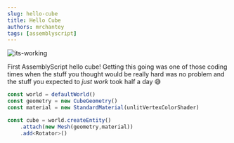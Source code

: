 ```yaml
---
slug: hello-cube
title: Hello Cube
authors: mrchantey
tags: [assemblyscript]
---
```



![its-working](./its-working.jpg)
<!--truncate-->

First AssemblyScript hello cube! Getting this going was one of those coding times when the stuff you thought would be really hard was no problem and the stuff you expected to *just work* took half a day 😅

```ts
const world = defaultWorld()
const geometry = new CubeGeometry()
const material = new StandardMaterial(unlitVertexColorShader)

const cube = world.createEntity()
	.attach(new Mesh(geometry,material))
	.add<Rotator>()
```

<Demo/>

